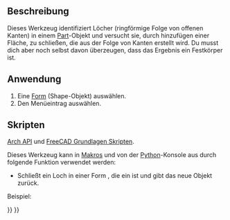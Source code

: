 <languages/>

{{Docnav/de
|[[Arch_RemoveShape/de|FormEntfernen]]
|[[Arch_MergeWalls/de|WändeZusammenführen]]
|[[BIM_Workbench/de|BIM]]
|IconL=Arch_RemoveShape.svg
|IconC=Workbench_BIM.svg
|IconR=Arch_MergeWalls.svg
}}

{{VeryImportantMessage|DIESER BEFEHL IST BESTANDTEIL DES INTEGRIERTEN ARBEITSBEREICHS [[BIM_Workbench/de|BIM]] IN V1.0<br>
Diese Seite wurde für diese Version aktualisiert.}}

{{GuiCommand/de
|Name=Arch CloseHoles
|Name/de=Arch LöcherSchließen
|MenuLocation=Utils → Löcher schließen
|Workbenches=[[BIM_Workbench/de|BIM]]
|SeeAlso=[[Arch_Check/de|Arch Überprüfen]]
}}

<span id="Description"></span>
==Beschreibung==

Dieses Werkzeug identifiziert Löcher (ringförmige Folge von offenen Kanten) in einem [[Part_Workbench/de|Part]]-Objekt und versucht sie, durch hinzufügen einer Fläche, zu schließen, die aus der Folge von Kanten erstellt wird. Du musst dich aber noch selbst davon überzeugen, dass das Ergebnis ein Festkörper ist.

<span id="Usage"></span>
==Anwendung==

# Eine [[Part_Workbench/de|Form]] (Shape-Objekt) auswählen.
# Den Menüeintrag {{MenuCommand|Utils → Löcher schließen}} auswählen.

<span id="Scripting"></span>
==Skripten==

{{Emphasis|Siehe auch:}} [[Arch_API/de|Arch API]] und [[FreeCAD_Scripting_Basics/de|FreeCAD Grundlagen Skripten]].

Dieses Werkzeug kann in [[Macros/de|Makros]] und von der [[Python/de|Python]]-Konsole aus durch folgende Funktion verwendet werden:
{{Code|code=
solid = closeHole(shape)
}}

* Schließt ein Loch in einer Form {{incode|shape}}, die ein {{incode|Part.Shape}} ist und gibt das neue Objekt {{incode|solid}} zurück.

Beispiel:
{{Code|code=
import FreeCAD, Draft, Arch

Line = Draft.makeWire([FreeCAD.Vector(0, 0, 0),FreeCAD.Vector(2000, 2000, 0)])
Wall = Arch.makeWall(Line, width=150, height=3000)

Box = FreeCAD.ActiveDocument.addObject("Part::Box", "Box")
Box.Length = 900
Box.Width = 450
Box.Height = 2000
FreeCAD.ActiveDocument.recompute()

Draft.rotate(Box, 45)
Draft.move(Box, FreeCAD.Vector(1000, 700, 0))

Arch.removeComponents(Box, Wall)
FreeCAD.ActiveDocument.recompute() 

solid = Arch.closeHole(Wall.Shape)
}}


{{Docnav/de
|[[Arch_RemoveShape/de|FormEntfernen]]
|[[Arch_MergeWalls/de|WändeZusammenführen]]
|[[BIM_Workbench/de|BIM]]
|IconL=Arch_RemoveShape.svg
|IconC=Workbench_BIM.svg
|IconR=Arch_MergeWalls.svg
}}

{{BIM_Tools_navi{{#translation:}}}}
{{Userdocnavi{{#translation:}}}}